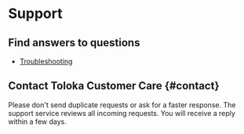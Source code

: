 # Support

## Find answers to questions

- [Troubleshooting](/docs-new/tolokers/web/troubleshooting)

## Contact Toloka Customer Care {#contact}

<Note mode="note" title="Note">

Please don't send duplicate requests or ask for a faster response. The support service reviews all incoming requests. You will receive a reply within a few days.

</Note>

<YandexForm name="registration" src="https://forms.yandex.com/surveys/13464611.aae9597a9c66c630f2b7810fbddb942128830095/?lang=en&iframe=1&service=toloka-ai"/>
